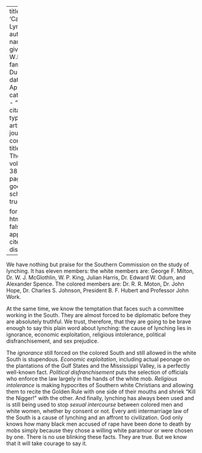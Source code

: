 
---
title: 'Causes of Lynching'
author:
  - name:
      given: W.E.B.
      family: Du Bois
date: Apr. 1931
categories: 
  - ""
citation: 
  type: article-journal
  container-title: The Crisis
  volume: 38
  issue: 4
  page: 138
google-scholar: true

format:
  html:
    toc: false
    appendix-cite-as: display
---




We have nothing but praise for the Southern Commission on the study of lynching. It has eleven members: the white members are: George F. Milton, Dr. W. J. McGlothlin, W. P. King, Julian Harris, Dr. Edward W. Odum, and Alexander Spence. The colored members are: Dr. R. R. Moton, Dr. John Hope, Dr. Charles S. Johnson, President B. F. Hubert and Professor John Work.

At the same time, we know the temptation that faces such a committee working in the South. They are almost forced to be diplomatic before they are absolutely truthful. We trust, therefore, that they are going to be brave enough to say this plain word about lynching: the cause of lynching lies in ignorance, economic exploitation, religious intolerance, political disfranchisement, and sex prejudice.

The *ignorance* still forced on the colored South and still allowed in the white South is stupendous. *Economic exploitation*, including actual peonage on the plantations of the Gulf States and the Mississippi Valley, is a perfectly well-known fact. *Political disfranchisement* puts the selection of officials who enforce the law largely in the hands of the white mob. *Religious intolerance* is making hypocrites of Southern white Christians and allowing them to recite the Golden Rule with one side of their mouths and shriek "Kill the Nigger!" with the other. And finally, lynching has always been used and is still being used to stop *sexual intercourse* between colored men and white women, whether by consent or not. Every anti intermarriage law of the South is a cause of lynching and an affront to civilization. God only knows how many black men accused of rape have been done to death by mobs simply because they chose a willing white paramour or were chosen by one. There is no use blinking these facts. They are true. But we know that it will take courage to say it.

